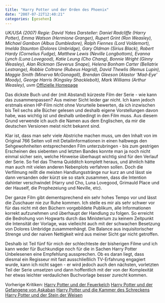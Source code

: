 ```yaml
---
title: "Harry Potter und der Orden des Phoenix"
date: "2007-07-22T12:40:21"
categories: [gesehen]
---
```


*UK/USA (2007)
Regie: David Yates
Darsteller: Daniel Radcliffe (Harry Potter), Emma Watson (Hermione Granger), Rupert Grint (Ron Weasley), Michael Gambon (Albus Dumbledore), Ralph Fiennes (Lord Voldemort), Imelda Staunton (Dolores Umbridge), Gary Oldman (Sirius Black), Robert Hardy (Cornelius Fudge), Matthew Lewis (Neville Longbottom), Evanna Lynch (Luna Lovegood), Katie Leung (Cho Chang), Bonnie Wright (Ginny Weasley), Alan Rickman (Severus Snape), Helena Bonham Carter (Bellatrix Lestrange), Robbie Coltrane (Rubeus Hagrid), David Thewlis (Remus Lupin), Maggie Smith (Minerva McGonagall), Brendan Gleeson (Alastor 'Mad-Eye' Moody), George Harris (Kingsley Shacklebolt), Mark Williams (Arthur Weasley), uvm*
[Offizielle Homepage](http://www.harrypotterundderordendesphoenix.de)

Das dickste Buch und der (mit Abstand) kürzeste Film der Serie - wie kann das zusammenpassen? Aus meiner Sicht leider gar nicht. Ich kann jedoch erstmals einen HP-Film nicht ohne Vorurteile bewerten, da ich inzwischen bis Teil sechs alle Bücher gelesen und deshalb eigene Vorstellungen davon habe, was wichtig ist und deshalb unbedingt in den Film muss. Aus diesem Grund verwende ich auch die Namen aus dem Englischen, da mir die deutschen Versionen meist nicht bekannt sind.

Klar ist, dass man sehr viele Abstriche machen muss, um den Inhalt von im Original 766 Seiten voll mit Detailinformationen in einen halbwegs den Sehgewohnheiten entsprechenden Film unterzubringen - bis zum gestrigen Erscheinen des siebenten und letzten Bandes konnte man ja noch nicht einmal sicher sein, welche Hinweise überhaupt wichtig sind für den Verlauf der Serie. So fiel das Thema Quidditch komplett heraus, und ähnlich hätte man auch mit vielen anderen Nebenplots verfahren sollen. Doch die Verfilmung reißt die meisten Handlungsstränge nur kurz an und lässt sie dann versanden oder kürzt sie so stark zusammen, dass die Intention dahinter verschwindet (Harry und Cho, Luna Lovegood, Grimauld Place und der Hauself, die Prophezeiung und Neville, etc).

Der ganze Film gibt dementsprechend ein sehr hohes Tempo vor und lässt die Zuschauer nie zur Ruhe kommen. Ich stelle es mir als sehr schwer vor für das nicht mit den Büchern vorgebildete Publikum, alle Informationen korrekt aufzunehmen und überhaupt der Handlung zu folgen. So erreicht die Bedrohung von Hogwarts durch das Ministerium zu keinem Zeitpunkt die Intensität der Vorlage, was vielleicht auch mit der schwachen Besetzung von Dolores Umbridge zusammenhängt. Die Balance aus inquisitorischer Strenge und der naiven Nettigkeit wird aus meiner Sicht gar nicht getroffen.

Deshalb ist Teil fünf für mich der schlechteste der bisherigen Filme und ich kann weder für Buchkundige noch für die in Sachen Harry Potter Unbelesenen eine Empfehlung aussprechen. Ob es daran liegt, dass diesmal ein Regisseur mit fast ausschließlich TV-Erfahrung engagiert wurde, kann ich nicht sagen - er wird jedoch auch den nächsten, vorletzten Teil der Serie umsetzen und dann hoffentlich mit der von der Komplexität her etwas leichter verdaulichen Buchvorlage besser zurecht kommen.

Vorherige Kritiken: 
[Harry Potter und der Feuerkelch](/blog/2005/11/24/harry-potter-und-der-feuerkelch/)
[Harry Potter und der Gefangene von Askaban](/blog/2004/06/10/harry-potter-und-der-gefangene-von-askaban/)
[Harry Potter und die Kammer des Schreckens](/blog/2002/11/25/harry-potter-und-die-kammer-des-schreckens/)
[Harry Potter und der Stein der Weisen](/blog/2001/12/04/harry-potter-und-der-stein-der-weisen/)
